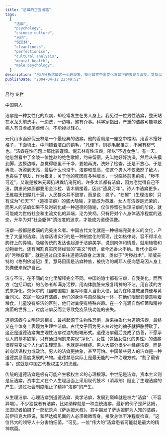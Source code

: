```yaml
---
title: "洁癖的正当出路"
tags:
  [
    "洁癖",
    "psychology",
    "chinese culture",
    "吕约",
    "倪云林",
    "cleanliness",
    "perfectionism",
    "cultural analysis",
    "mental health",
    "male psychology",
  ]
description: "吕约分析洁癖这一心理现象，探讨其在中国文化背景下的表现与演变。文章以元代画家倪云林为例，揭示洁癖如何从生理层面的过度清洁追求，演变为道德洁癖或权力洁癖。作者认为男性洁癖若不转化为道德隐喻，往往会成为社会笑柄；而传统道德洁癖则可能是极权主义的心理根源。文章对比了东西方文化中对洁净概念的不同理解，以及现代社会应对洁癖的方式。"
publishDate: "2004-04-12 22:49:52"
---
```


吕约 专栏

中国男人

洁癖是一种女性化的疾病，却经常发生在男人身上。我见过一位男性洁癖，整天站在水龙头前洗手，一边洗，一边嗅，煞有介事。科学家指出，严重的洁癖可能导致病人有自虐或施虐倾向，不能掉以轻心。

元代山水画家倪云林是一个最经典的洁癖。他的香厕是一座空中楼阁，用香木搭好格子，下面填土，中间铺着洁白的鹅毛，"凡便下，则鹅毛起覆之，不闻有秽气也。"洁癖在性问题上都比较谨慎。倪云林有性洁癖，所以"不近女色"。有一天，他忽然看中了金陵一位姓赵的绝色歌姬，约来留宿，先叫她好好洗澡，然后从头摸到脚，边摸边嗅，总觉得哪里不干净，要她再洗，洗好了检查，还是不放心，于是再洗，折腾到天亮，最后什么也没干。洁癖和孤高，使这个男人不仅激怒了敌人，也丧失了朋友，作为报复，关于他的死因有多种版本，一说临终前患痢疾，"秽不可近"，又说是被朱元璋扔进粪坑淹死的。许多太监都有洁癖，因为老觉得自己不洁，魏忠贤如厕都要用金沙粒、香木屑接着，因此"遗臭万年"。诗人中洁癖更多，王维每天扫屋几十遍，人民群众并不鼓掌，而是说：疯子。"扫屋"（生理洁癖）只有成为"扫天下"（道德洁癖）的盛大隐喻，才能成为英雄。女人有洁癖是光荣的，而男人的洁癖如果不及时转化成一种道德的隐喻，仅仅停留在生理洁癖的阶段，就可能成为世俗社会和主流文化的异端，沦为笑柄。只有将对个人身体洁净程度的迷恋，升华为对"社会躯体"清洁度的追求，才能成为道德偶像。

洁癖一般都是极端的完美主义者。中国古代文化就是一种极端完美主义的文化，产生了大量的洁癖。洁癖话语实行的是一种制度化的管理，比如格律诗，容不得半点韵律上的异端。隐喻传统的发达也起源于洁癖美学，说到肉体和情爱，就用植物和动物替代。还有阉割真实肉体经验的"美文"传统，至今还香火不绝。当代小说中的"污秽叙事"，就是通过自渎来往道德洁癖身上泼粪，类似于"污秽战术"。斯威夫特的《格列佛游记》里，慧马因国是洁癖种族，被统治的胡耶人便向慧马因人身上扔粪便来保护自己。

洁与不洁，在不同的文化里解释完全不同。中国的隐士都有洁癖，自我美化。而西方（包括印度）的苦修者却满身污秽，用肉体肮脏来报复精神的不洁，用自渎的方式来净化。奈保尔的《幽暗国度》里写印度人当街大便，因为在印度教里粪便与黄金同义。农民一般没有洁癖，他们的身体与自然融为一体，在他们眼里粪便意味着粮食。儿童没有脏洁的区别，他们对粪便有特殊兴趣。在一个充满自然细菌和精神病菌的世界上，过度洁癖反而会导致免疫系统功能的丧失。

道德洁癖与文明禁忌相关，最初起源于生物性恐惧，后来抽象化为道德洁癖，最终又在个体身上表现为生理性洁癖。古代女子因为男人拉过她的袖子就把胳膊砍了，这正是道德洁癖向生理性洁癖过渡的极端形式。道德洁癖最后变成了伪善，不愿承认人的基本欲望，只有通过阉割来实现"净化"。女性（包括女性化的男性）的洁癖很容易变成个人化的生理现象，也就是神经症。男人大部分很少神经症洁癖，而是转向话语权力或政治。男人的洁癖更抽象，甚至可怕。中国某些男人的洁癖是一种道德禁忌高度发展的产物。道德禁忌实际上是最无能的一种治理方式，"割了最省事"，这就是中国古代极权主义的思维。

传统的道德洁癖是极有可能产生极权主义的心理根源。中世纪是洁癖，资本主义则是反洁癖。资本主义在个人生理层面上采用现代技术（消毒剂）阻止了生理洁癖的产生，通过社会制度阻止了精神"洁癖"的产生。

从生理洁癖、心理洁癖到道德洁癖、美学洁癖，发展到巅峰就是权力"洁癖"（不容异端）。不少独裁者有洁癖，比如纳粹就是一种血统洁癖。最新的例子是萨达姆，法国记者拍摄了一部纪录片《萨达姆大叔》，其中揭发了萨达姆鲜为人知的洁癖，前伊拉克大臣说，和萨达姆见面的人必须微微弯身，接受身体干净程度检查，"这位伟大的领导人十分害怕细菌。"可见，一位"伟大的"洁癖患者可能就是最大的精神病菌。
